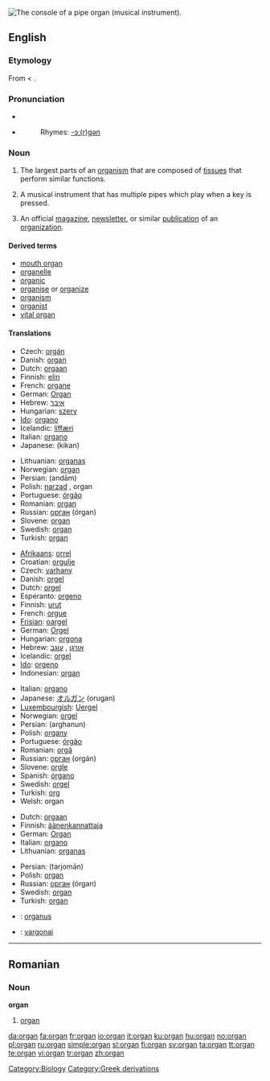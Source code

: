 {{see|Organ}}
[[Image:Pipe.organ.console.arp.jpg|thumb|right|The console of a pipe organ (musical instrument).]]
{{wikipedia}}
{{commonspar|Pipe organ}}
==English==

===Etymology===
From {{L.}} {{term|organum|lang=la}} < {{AGr.}} {{term|ὄργανον||organ, instrument, tool|tr=organon|lang=grc|sc=polytonic}}.

===Pronunciation===
* {{IPA|'ɔɹ.gɛn}}
* {{audio|en-us-organ.ogg|Audio (US)}}
*: Rhymes: [[Rhymes:English:-ɔː(r)ɡən|-ɔː(r)ɡən]]

===Noun===
{{en-noun}}

# The largest parts of an [[organism]] that are composed of [[tissue]]s that perform similar functions.
# {{musici}} A musical instrument that has multiple pipes which play when a key is pressed.
# An official [[magazine]], [[newsletter]], or similar [[publication]] of an [[organization]].

====Derived terms====
*[[mouth organ]]
*[[organelle]]
*[[organic]]
*[[organise]] or [[organize]]
*[[organism]]
*[[organist]]
*[[vital organ]]

====Translations====
{{trans-top|parts of an organism}}
* Czech: [[orgán]]
* Danish: [[#Danish|organ]]
* Dutch: [[orgaan]] {{n}}
* Finnish: [[elin]]
* French: [[organe]] {{m}}
* German: [[Organ]] {{n}}
* Hebrew: [[איבר]] {{m}}
* Hungarian: [[szerv]]
* [[Ido]]: [[organo]]
* Icelandic: [[líffæri]] {{n}}
* Italian: [[organo]] {{m}}
* Japanese: {{JAchar|[[器官]]}} (kikan)
{{trans-mid}}
* Lithuanian: [[organas]] {{m}}
* Norwegian: [[#Norwegian|organ]]
* Persian: {{fa-Arab|[[اندام]]}} (andām)
* Polish: [[narząd]] {{m}}, organ {{m}}
* Portuguese: [[órgão]]
* Romanian: [[#Romanian|organ]] {{n}}
* Russian: [[орган]] (órgan) {{m}}
* Slovene: [[#Slovene|organ]] {{m}}
* Swedish: [[#Swedish|organ]] {{n}}
* Turkish: [[#Turkish|organ]]
{{trans-bottom}}

{{trans-top|musical instrument}}
* [[Afrikaans]]: [[orrel]]
* Croatian: [[orgulje]]
* Czech: [[varhany]] {{p}}
* Danish: [[orgel]] {{n}}
* Dutch: [[orgel]] {{n}}
* Esperanto: [[orgeno]]
* Finnish: [[urut]] {{p}}
* French: [[orgue]] {{m}}
* [[Frisian]]: [[oargel]] {{n}}
* German: [[Orgel]] {{f}}
* Hungarian: [[orgona]]
* Hebrew: [[:he:אורגן|אורגן]] {{m}}, [[:he:עוגב|עוגב]] {{m}}
* Icelandic: [[orgel]] {{n}}
* [[Ido]]: [[orgeno]]
* Indonesian: [[#Indonesian|organ]]
{{trans-mid}}
* Italian: [[organo]] {{m}}
* Japanese: [[オルガン]] (orugan)
* [[Luxembourgish]]: [[Uergel]]
* Norwegian: [[orgel]]
* Persian: {{fa-Arab|[[ارغنون]]}} (arghanun)
* Polish: [[organy]] {{p}}
* Portuguese: [[órgão]]
* Romanian: [[orgă]] {{f}}
* Russian: [[орган]] (orgán) {{m}}
* Slovene: [[orgle]] {{f|p}}
* Spanish: [[órgano]]
* Swedish: [[orgel]] {{c}}
* Turkish: [[org]]
* Welsh: organ
{{trans-bottom}}

{{trans-top|magazine, newsletter, or similar publication}}
* Dutch: [[orgaan]] {{n}}
* Finnish: [[äänenkannattaja]]
* German: [[Organ]] {{n}}
* Italian: [[organo]] {{m}}
* Lithuanian: [[organas]] {{m}}
{{trans-mid}}
* Persian: {{fa-Arab|[[ترجمان]]}} (tarjomān)
* Polish: [[#Polish|organ]] {{m}}
* Russian: [[орган]] (órgan) {{m}}
* Swedish: [[#Swedish|organ]] {{n}}
* Turkish: [[#Turkish|organ]]
{{trans-bottom}}

{{checktrans-top}}
* {{ttbc|Latin}}: [[organus]] {{m}}
* {{ttbc|Lithuanian}}: [[vargonai]] {{m}}
{{trans-bottom}}

----

==Romanian==

===Noun===
'''organ''' {{n}}

# [[#English|organ]]

[[Category:Biology]]
[[Category:Greek derivations]]

[[da:organ]]
[[fa:organ]]
[[fr:organ]]
[[io:organ]]
[[it:organ]]
[[ku:organ]]
[[hu:organ]]
[[no:organ]]
[[pl:organ]]
[[ru:organ]]
[[simple:organ]]
[[sl:organ]]
[[fi:organ]]
[[sv:organ]]
[[ta:organ]]
[[tt:organ]]
[[te:organ]]
[[vi:organ]]
[[tr:organ]]
[[zh:organ]]